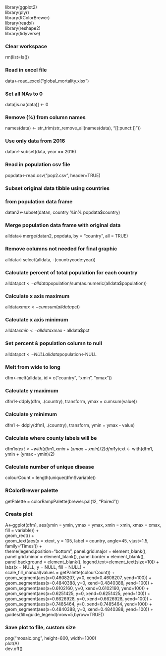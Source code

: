 library(ggplot2)<br />
library(plyr)<br />
library(RColorBrewer)<br />
library(readxl)<br />
library(reshape2)<br />
library(tidyverse)<br />

### Clear workspace
rm(list=ls())

### Read in excel file
data<-read_excel("global_mortality.xlsx")

### Set all NAs to 0
data[is.na(data)] <- 0

### Remove (%) from column names
names(data) <- str_trim(str_remove_all(names(data), "[[:punct:]]"))

### Use only data from 2016
datan<-subset(data, year == 2016)

### Read in population csv file
popdata<-read.csv("pop2.csv", header=TRUE)

### Subset original data tibble using countries
### from population data frame
datan2<-subset(datan, country %in% popdata$country)

### Merge population data frame with original data
alldata<-merge(datan2, popdata, by = "country", all = TRUE)

### Remove columns not needed for final graphic
alldata<-select(alldata, -(countrycode:year))

### Calculate percent of total population for each country
alldata$pct<-alldata$population/sum(as.numeric(alldata$population))

### Calculate x axis maximum
alldata$xmax<-cumsum(alldata$pct)

### Calculate x axis minimum
alldata$xmin<-alldata$xmax - alldata$pct

### Set percent & population column to null
alldata$pct<-NULL
alldata$population<-NULL

### Melt from wide to long
dfm<-melt(alldata, id = c("country", "xmin", "xmax"))

### Calculate y maximum
dfm1<-ddply(dfm, .(country), transform, ymax = cumsum(value))

### Calculate y minimum
dfm1 <- ddply(dfm1, .(country), transform, ymin = ymax - value)

### Calculate where county labels will be
dfm1$xtext <- with(dfm1, xmin + (xmax - xmin)/2)
dfm1$ytext <- with(dfm1, ymin + (ymax - ymin)/2)

### Calculate number of unique disease
colourCount = length(unique(dfm$variable))

### RColorBrewer palette
getPalette = colorRampPalette(brewer.pal(12, "Paired"))

### Create plot
A<-ggplot(dfm1, aes(ymin = ymin, ymax = ymax, xmin = xmin, xmax = xmax, fill = variable)) + <br />
  geom_rect() +<br />
  geom_text(aes(x = xtext, y = 105, label = country, angle=45, vjust=1.5, family='Times')) + <br />
  theme(legend.position="bottom", panel.grid.major = element_blank(), panel.grid.minor = element_blank(), panel.border = element_blank(), panel.background = element_blank(), legend.text=element_text(size=10)) + <br />
  labs(x = NULL, y = NULL, fill = NULL) + <br />
  scale_fill_manual(values = getPalette(colourCount)) + <br />
  geom_segment(aes(x=0.4608207, y=0, xend=0.4608207, yend=100)) + <br />
  geom_segment(aes(x=0.4840388, y=0, xend=0.4840388, yend=100)) + <br />
  geom_segment(aes(x=0.6102160, y=0, xend=0.6102160, yend=100)) + <br />
  geom_segment(aes(x=0.6251425, y=0, xend=0.6251425, yend=100)) + <br />
  geom_segment(aes(x=0.6626928, y=0, xend=0.6626928, yend=100)) + <br />
  geom_segment(aes(x=0.7485464, y=0, xend=0.7485464, yend=100)) + <br />
  geom_segment(aes(x=0.4840388, y=0, xend=0.4840388, yend=100)) + <br />
  guides(fill=guide_legend(nrow=5,byrow=TRUE))

### Save plot to file, custom size
png("mosaic.png", height=800, width=1000) <br />
plot(A) <br />
dev.off()
